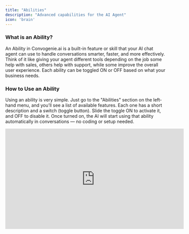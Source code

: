 ```yaml
---
title: "Abilities"
description: "Advanced capabilities for the AI Agent"
icon: 'brain'
---
```


### What is an Ability?

An Ability in Convogenie.ai is a built-in feature or skill that your AI chat agent can use to handle conversations smarter, faster, and more effectively. Think of it like giving your agent different tools depending on the job some help with sales, others help with support, while some improve the overall user experience. Each ability can be toggled ON or OFF based on what your business needs.

### How to Use an Ability

Using an ability is very simple. Just go to the "Abilities" section on the left-hand menu, and you’ll see a list of available features. Each one has a short description and a switch (toggle button). Slide the toggle ON to activate it, and OFF to disable it. Once turned on, the AI will start using that ability automatically in conversations — no coding or setup needed.

<iframe width="560" height="315" src="https://www.youtube.com/embed/uD194gFsnZo?si=Iig46_X9PgGcys3T" title="YouTube video player" frameborder="0" allow="accelerometer; autoplay; clipboard-write; encrypted-media; gyroscope; picture-in-picture; web-share; fullscreen;" referrerpolicy="strict-origin-when-cross-origin" />

### Custom Tools and APIs

If you use custom built software, open source SAAS, or even CRMs, you can give the APIs as custom tools to the AI Agent. However you need to provide a good title and description. This is important because, the AI Agent should know when to access this tool and make certain actions possible, and this is through the tool description and what known parameters to be passed. 

<iframe width="560" height="315" src="https://www.youtube.com/embed/DeCLEqYJ3Qw?si=UeayADg6PrxMIqY7" title="YouTube video player" frameborder="0" allow="accelerometer; autoplay; clipboard-write; encrypted-media; gyroscope; picture-in-picture; web-share; fullscreen" referrerpolicy="strict-origin-when-cross-origin" allowfullscreen></iframe>